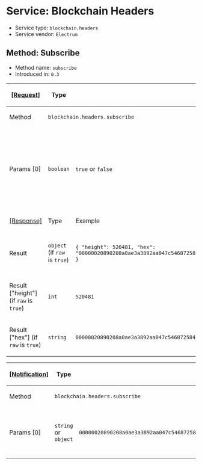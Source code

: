 =Service: Blockchain Headers=

* Service type: <code>blockchain.headers</code>
* Service vendor: <code>Electrum</code>

==Method: Subscribe==

* Method name: <code>subscribe</code>
* Introduced in: <code>0.3</code>

{|
! <ins>[Request]</ins>
! Type
! Example
! Description
|-
! Method
| colspan="3" | <code>blockchain.headers.subscribe</code>
|-
! Params [0]
| <code>boolean</code>
| <code>true</code> or <code>false</code>
| Introduced in: <code>1.2</code>. Removed in: <code>1.4</code>. In <code>1.2</code> the default value <code>false</code> was deprecated. In <code>1.3</code> the default value was changed to <code>true</code>. If <code>raw</code> is <code>false</code>, it returns the same object as <code>blockchain.block.get_header</code>, but than for the tip.
|-
! <ins>[Response]</ins>
! Type
! Example
! Description
|-
! Result
| <code>object</code> (if <code>raw</code> is <code>true</code>)
| <code>{ "height": 520481, "hex": "00000020890208a0ae3a3892aa047c5468725846577cfcd9b512b50000000000000000005dc2b02f2d297a9064ee103036c14d678f9afc7e3d9409cf53fd58b82e938e8ecbeca05a2d2103188ce804c4" }</code>
| Information about the header of the current block tip. See <code>blockchain.block.get_header</code> for result if <code>raw</code> is <code>false</code>.
|-
! Result ["height"] (if <code>raw</code> is <code>true</code>)
| <code>int</code>
| <code>520481</code>
| The height of the current block tip.
|-
! Result ["hex"] (if <code>raw</code> is <code>true</code>)
| <code>string</code>
| <code>00000020890208a0ae3a3892aa047c5468725846577cfcd9b512b50000000000000000005dc2b02f2d297a9064ee103036c14d678f9afc7e3d9409cf53fd58b82e938e8ecbeca05a2d2103188ce804c4</code>
| The header of the current block tip.
|}

{|
! <ins>[Notification]</ins>
! Type
! Example
! Description
|-
! Method
| colspan="3" | <code>blockchain.headers.subscribe</code>
|-
! Params [0]
| <code>string</code> or <code>object</code>
| <code>00000020890208a0ae3a3892aa047c5468725846577cfcd9b512b50000000000000000005dc2b02f2d297a9064ee103036c14d678f9afc7e3d9409cf53fd58b82e938e8ecbeca05a2d2103188ce804c4</code>
| The header of the new current block tip. Type is <code>string</code> if <code>raw</code> is <code>true</code>. See <code>blockchain.block.get_header</code> for result if <code>raw</code> is <code>false</code>.
|}
